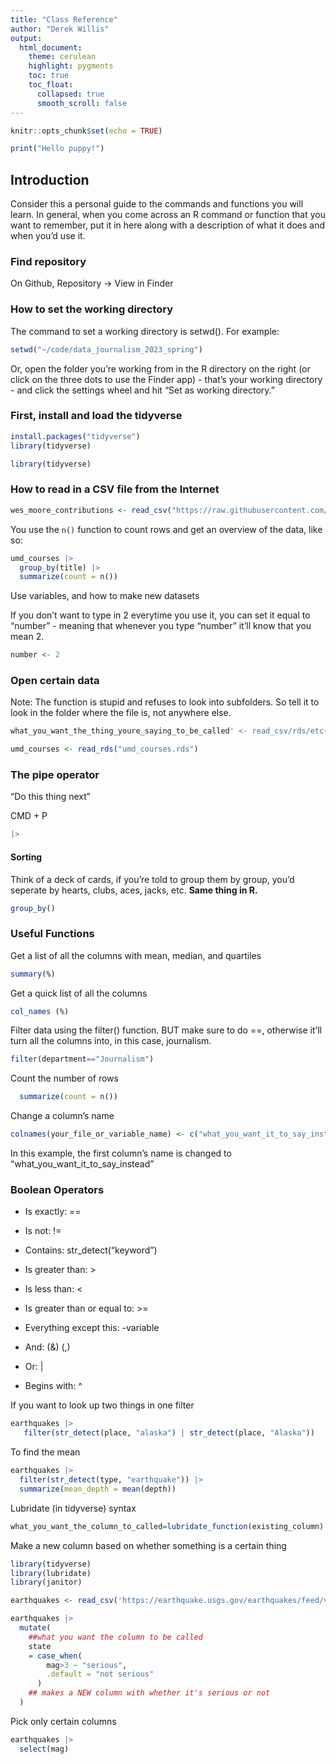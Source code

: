 ```yaml
---
title: "Class Reference"
author: "Derek Willis"
output:
  html_document:
    theme: cerulean
    highlight: pygments
    toc: true
    toc_float:
      collapsed: true
      smooth_scroll: false
---
```


```r
knitr::opts_chunk$set(echo = TRUE)
```

```r
print("Hello puppy!")
```

## Introduction

Consider this a personal guide to the commands and functions you will learn. In general, when you come across an R command or function that you want to remember, put it in here along with a description of what it does and when you'd use it.

### Find repository

On Github, Repository -\> View in Finder

### How to set the working directory

The command to set a working directory is setwd(). For example:

```r
setwd("~/code/data_journalism_2023_spring")
```

Or, open the folder you're working from in the R directory on the right (or click on the three dots to use the Finder app) - that's your working directory - and click the settings wheel and hit "Set as working directory."

### First, install and load the tidyverse

```r
install.packages("tidyverse")
library(tidyverse)
```

```r
library(tidyverse)
```

### How to read in a CSV file from the Internet

```r
wes_moore_contributions <- read_csv("https://raw.githubusercontent.com/stephenneukam/CNS_Annapolis/main/Campaign_finance/Moore_ContributionsList.csv")
```

You use the `n()` function to count rows and get an overview of the data, like so:

```r
umd_courses |> 
  group_by(title) |> 
  summarize(count = n())
```

Use variables, and how to make new datasets

If you don't want to type in 2 everytime you use it, you can set it equal to "number" - meaning that whenever you type "number" it'll know that you mean 2.

```r
number <- 2
```

### Open certain data

Note: The function is stupid and refuses to look into subfolders. So tell it to look in the folder where the file is, not anywhere else.

```r
what_you_want_the_thing_youre_saying_to_be_called' <- read_csv/rds/etc("file_name")
```

```r
umd_courses <- read_rds("umd_courses.rds")
```

### The pipe operator

"Do this thing next"

CMD + P

```r
|> 
```

#### Sorting

Think of a deck of cards, if you're told to group them by group, you'd seperate by hearts, clubs, aces, jacks, etc. **Same thing in R.**

```r
group_by()
```

### Useful Functions

Get a list of all the columns with mean, median, and quartiles

```r
summary(%)
```

Get a quick list of all the columns

```r
col_names (%)
```

Filter data using the filter() function. BUT make sure to do ==, otherwise it'll turn all the columns into, in this case, journalism.

```r
filter(department=="Journalism")
```

Count the number of rows

```r
  summarize(count = n())
```

Change a column's name

```r
colnames(your_file_or_variable_name) <- c("what_you_want_it_to_say_instead")
```

In this example, the first column's name is changed to "what_you_want_it_to_say_instead"

### Boolean Operators

-   Is exactly: ==

-   Is not: !=

-   Contains: str_detect("keyword")

-   Is greater than: \>

-   Is less than: \<

-   Is greater than or equal to: \>=

-   Everything except this: -variable

-   And: (&) (,)

-   Or: \|

-   Begins with: \^

If you want to look up two things in one filter

```r
earthquakes |> 
   filter(str_detect(place, "alaska") | str_detect(place, "Alaska"))
```

To find the mean

```r
earthquakes |> 
  filter(str_detect(type, "earthquake")) |> 
  summarize(mean_depth = mean(depth))
```

Lubridate (in tidyverse) syntax

```r
what_you_want_the_column_to_called=lubridate_function(existing_column)
```

Make a new column based on whether something is a certain thing

```r
library(tidyverse)
library(lubridate)
library(janitor)

earthquakes <- read_csv('https://earthquake.usgs.gov/earthquakes/feed/v1.0/summary/all_month.csv')

earthquakes |> 
  mutate(
    ##what you want the column to be called 
    state 
    = case_when(
        mag>3 ~ "serious",
        .default = "not serious"
      )
    ## makes a NEW column with whether it's serious or not
  )
```

Pick only certain columns

```r
earthquakes |> 
  select(mag)
```

